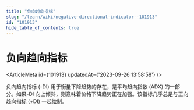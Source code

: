 ```yaml
---
title: "负向趋向指标"
slug: "/learn/wiki/negative-directional-indicator--101913"
id: "101913"
hide_table_of_contents: true
---
```



# 负向趋向指标

<ArticleMeta id={101913} updatedAt={'2023-09-26 13:58:58'} />
<div className='border-solid border-b border-t-0 my-4 border-[var(--ifm-color-gray-300)]' />

负向趋向指标 (-DI) 用于衡量下降趋势的存在，是平均趋向指数 (ADX) 的一部分。如果-DI 向上倾斜，则意味着价格下降趋势正在加强。该指标几乎总是与正向趋向指标 (+DI) 一起绘制。
